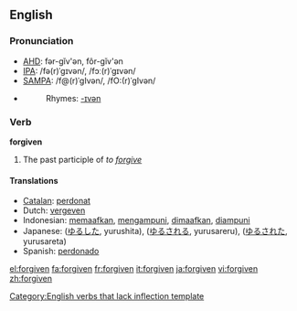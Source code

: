 ==English==

=== Pronunciation ===
*[[w:AHD|AHD]]: fər-gĭv'ən, fôr-gĭv'ən
*[[w:IPA|IPA]]: /fə(r)ˈgɪvən/, /fɔː(r)ˈgɪvən/
*[[w:SAMPA|SAMPA]]: /f@(r)ˈgIvən/, /fO:(r)ˈgIvən/
*{{audio|en-us-forgiven.ogg|Audio (US)}}
*:Rhymes: [[Rhymes:English:-ɪvən|-ɪvən]]

=== Verb ===
'''forgiven'''

# The past participle of ''to [[forgive]]''

==== Translations ====
*[[Catalan]]: [[perdonat]]
*Dutch: [[vergeven]]
*Indonesian: [[maaf|memaafkan]], [[ampun|mengampuni]], [[maaf|dimaafkan]], [[ampun|diampuni]]
*Japanese: {{JAchar|[[許した]]}} ([[ゆるした]], yurushita), {{JAchar|[[許される]]}} ([[ゆるされる]], yurusareru), {{JAchar|[[許された]]}} ([[ゆるされた]], yurusareta)
*Spanish: [[perdonado]]

[[Category:English verbs that lack inflection template]]

[[el:forgiven]]
[[fa:forgiven]]
[[fr:forgiven]]
[[it:forgiven]]
[[ja:forgiven]]
[[vi:forgiven]]
[[zh:forgiven]]